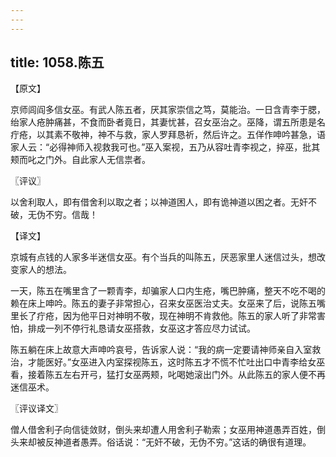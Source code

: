 ```yaml
---
---
---
```

title: 1058.陈五
---



【原文】

京师闾阎多信女巫。有武人陈五者，厌其家崇信之笃，莫能治。一日含青李于腮，绐家人疮肿痛甚，不食而卧者竟日，其妻忧甚，召女巫治之。巫降，谓五所患是名疔疮，以其素不敬神，神不与救，家人罗拜恳祈，然后许之。五佯作呻吟甚急，语家人云：“必得神师入视救我可也。”巫入案视，五乃从容吐青李视之，捽巫，批其颊而叱之门外。自此家人无信祟者。

〖评议〗

以舍利取人，即有借舍利以取之者；以神道困人，即有诡神道以困之者。无奸不破，无伪不穷。信哉！

【译文】

京城有点钱的人家多半迷信女巫。有个当兵的叫陈五，厌恶家里人迷信过头，想改变家人的想法。

一天，陈五在嘴里含了一颗青李，却骗家人口内生疮，嘴巴肿痛，整天不吃不喝的赖在床上呻吟。陈五的妻子非常担心，召来女巫医治丈夫。女巫来了后，说陈五嘴里长了疔疮，因为他平日对神明不敬，现在神明不肯救他。陈五的家人听了非常害怕，排成一列不停行礼恳请女巫搭救，女巫这才答应尽力试试。

陈五躺在床上故意大声呻吟哀号，告诉家人说：“我的病一定要请神师亲自入室救治，才能医好。”女巫进入内室探视陈五，这时陈五才不慌不忙吐出口中青李给女巫看，接着陈五左右开弓，猛打女巫两颊，叱喝她滚出门外。从此陈五的家人便不再迷信巫术。

〖评议译文〗

僧人借舍利子向信徒敛财，倒头来却遭人用舍利子勒索；女巫用神道愚弄百姓，倒头来却被反神道者愚弄。俗话说：“无奸不破，无伪不穷。”这话的确很有道理。